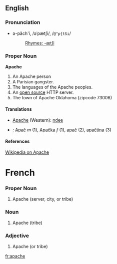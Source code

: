 ==English==
===Pronunciation===
*ə-păch'i, /əˈpætʃi/, /<tt>@"p{tSi</tt>/
*:[[Rhymes:English:-ætʃi|Rhymes: -ætʃi]]

===Proper Noun===
'''Apache'''

# An Apache person
# A Parisian gangster.
# The languages of the Apache peoples.
# An [[open source]] HTTP server.
# The town of Apache Oklahoma (zipcode 73006)

====Translations====
*[[Apache]] (Western): [[ndee]]
*{{sk}}: [[Apač#Slovak|Apač]] ''m'' (1), [[Apačka]] ''f'' (1), [[apač]] (2), [[apačtina]] (3)

====References====
[[w:Apache|Wikipedia on Apache]]

=French=
===Proper Noun===
# Apache (server, city, or tribe)
===Noun===
# Apache (tribe)
===Adjective===
# Apache (or tribe)


[[fr:apache]]